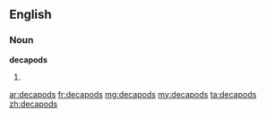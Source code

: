 ==English==

===Noun===
'''decapods'''

# {{plural of|decapod}}

[[ar:decapods]]
[[fr:decapods]]
[[mg:decapods]]
[[my:decapods]]
[[ta:decapods]]
[[zh:decapods]]